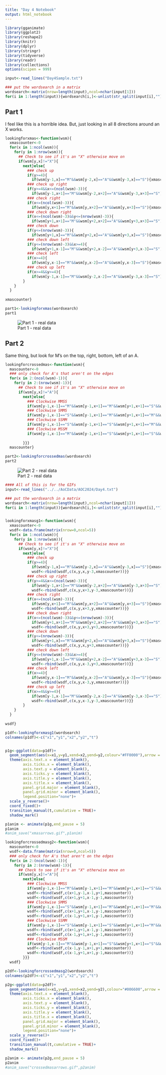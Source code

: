 ```yaml
---
title: "Day 4 Notebook"
output: html_notebook
---
```


```r
library(gganimate)
library(ggplot2)
library(reshape2)
library(knitr)
library(dplyr)
library(stringr)
library(tidyverse)
library(readr)
library(collections)
options(scipen = 999)
```

```r
input<-read_lines("Day4Sample.txt")

### put the wordsearch in a matrix
wordsearch<-matrix(nrow=length(input),ncol=nchar(input[1]))
for(i in 1:length(input)){wordsearch[i,]<-unlist(str_split(input[i],""))}

```

## Part 1
I feel like this is a horrible idea.  But, just looking in all 8 directions around an X works.

```r
lookingforxmas<-function(wsm){
  xmascounter<-0
  for(x in 1:ncol(wsm)){
    for(y in 1:nrow(wsm)){
      ## Check to see if it's an "X" otherwise move on
      if(wsm[y,x]!="X"){
        next}else{
          ### check up
          if(y>=4){
            if(wsm[y-1,x]=="M"&&wsm[y-2,x]=="A"&&wsm[y-3,x]=="S"){xmascounter<-xmascounter+1}}
          ### check up right
          if(y>=4&&x<=(ncol(wsm)-3)){
            if(wsm[y-1,x+1]=="M"&&wsm[y-2,x+2]=="A"&&wsm[y-3,x+3]=="S"){xmascounter<-xmascounter+1}}
          ### check right
          if(x<=(ncol(wsm)-3)){
            if(wsm[y,x+1]=="M"&&wsm[y,x+2]=="A"&&wsm[y,x+3]=="S"){xmascounter<-xmascounter+1}}
          ### check down right
          if(x<=(ncol(wsm)-3)&&y<=(nrow(wsm)-3)){
            if(wsm[y+1,x+1]=="M"&&wsm[y+2,x+2]=="A"&&wsm[y+3,x+3]=="S"){xmascounter<-xmascounter+1}}
          ### check down
          if(y<=(nrow(wsm)-3)){
            if(wsm[y+1,x]=="M"&&wsm[y+2,x]=="A"&&wsm[y+3,x]=="S"){xmascounter<-xmascounter+1}}
          ### check down left
          if(y<=(nrow(wsm)-3)&&x>=4){
            if(wsm[y+1,x-1]=="M"&&wsm[y+2,x-2]=="A"&&wsm[y+3,x-3]=="S"){xmascounter<-xmascounter+1}}
          ### check left
          if(x>=4){
            if(wsm[y,x-1]=="M"&&wsm[y,x-2]=="A"&&wsm[y,x-3]=="S"){xmascounter<-xmascounter+1}}
          ### check up left
          if(x>=4&&y>=4){
            if(wsm[y-1,x-1]=="M"&&wsm[y-2,x-2]=="A"&&wsm[y-3,x-3]=="S"){xmascounter<-xmascounter+1}}
        }
    }
  }
  
xmascounter}
```

```r
part1<-lookingforxmas(wordsearch)
part1
```
![Part 1 - real data](xmasarrows.gif)

## Part 2
Same thing, but look for M's on the top, right, bottom, left of an A.

```r
lookingforcrossedmas<-function(wsm){
  mascounter<-0
  ### only check for A's that aren't on the edges
  for(x in 2:(ncol(wsm)-1)){
    for(y in 2:(nrow(wsm)-1)){
      ## Check to see if it's an "X" otherwise move on
      if(wsm[y,x]!="A"){
        next}else{
          ### Clockwise MMSS
          if(wsm[y-1,x-1]=="M"&&wsm[y-1,x+1]=="M"&&wsm[y+1,x+1]=="S"&&wsm[y+1,x-1]=="S"){mascounter<-mascounter+1}
          ### Clockwise SMMS
          if(wsm[y-1,x-1]=="S"&&wsm[y-1,x+1]=="M"&&wsm[y+1,x+1]=="M"&&wsm[y+1,x-1]=="S"){mascounter<-mascounter+1}
          ### Clockwise SSMM
          if(wsm[y-1,x-1]=="S"&&wsm[y-1,x+1]=="S"&&wsm[y+1,x+1]=="M"&&wsm[y+1,x-1]=="M"){mascounter<-mascounter+1}
          ### Clockwise MSSM
          if(wsm[y-1,x-1]=="M"&&wsm[y-1,x+1]=="S"&&wsm[y+1,x+1]=="S"&&wsm[y+1,x-1]=="M"){mascounter<-mascounter+1}
          
        }}}
  mascounter}

```

```r
part2<-lookingforcrossedmas(wordsearch)
part2
```
![Part 2 - real data](crossedmasarrows.gif)



```r
#### All of this is for the GIFs
input<-read_lines("../../AoCData/AOC2024/Day4.txt")

### put the wordsearch in a matrix
wordsearch<-matrix(nrow=length(input),ncol=nchar(input[1]))
for(i in 1:length(input)){wordsearch[i,]<-unlist(str_split(input[i],""))}


lookingforxmasg1<-function(wsm){
  xmascounter<-0
  wsdf<-data.frame(matrix(nrow=0,ncol=5))
  for(x in 1:ncol(wsm)){
    for(y in 1:nrow(wsm)){
      ## Check to see if it's an "X" otherwise move on
      if(wsm[y,x]!="X"){
        next}else{
          ### check up
          if(y>=4){
            if(wsm[y-1,x]=="M"&&wsm[y-2,x]=="A"&&wsm[y-3,x]=="S"){xmascounter<-xmascounter+1
            wsdf<-rbind(wsdf,c(x,y,x,y-3,xmascounter))}}
          ### check up right
          if(y>=4&&x<=(ncol(wsm)-3)){
            if(wsm[y-1,x+1]=="M"&&wsm[y-2,x+2]=="A"&&wsm[y-3,x+3]=="S"){xmascounter<-xmascounter+1
            wsdf<-rbind(wsdf,c(x,y,x+3,y-3,xmascounter))}}
          ### check right
          if(x<=(ncol(wsm)-3)){
            if(wsm[y,x+1]=="M"&&wsm[y,x+2]=="A"&&wsm[y,x+3]=="S"){xmascounter<-xmascounter+1
            wsdf<-rbind(wsdf,c(x,y,x+3,y,xmascounter))}}
          ### check down right
          if(x<=(ncol(wsm)-3)&&y<=(nrow(wsm)-3)){
            if(wsm[y+1,x+1]=="M"&&wsm[y+2,x+2]=="A"&&wsm[y+3,x+3]=="S"){xmascounter<-xmascounter+1
            wsdf<-rbind(wsdf,c(x,y,x+3,y+3,xmascounter))}}
          ### check down
          if(y<=(nrow(wsm)-3)){
            if(wsm[y+1,x]=="M"&&wsm[y+2,x]=="A"&&wsm[y+3,x]=="S"){xmascounter<-xmascounter+1
            wsdf<-rbind(wsdf,c(x,y,x,y+3,xmascounter))}}
          ### check down left
          if(y<=(nrow(wsm)-3)&&x>=4){
            if(wsm[y+1,x-1]=="M"&&wsm[y+2,x-2]=="A"&&wsm[y+3,x-3]=="S"){xmascounter<-xmascounter+1
            wsdf<-rbind(wsdf,c(x,y,x-3,y+3,xmascounter))}}
          ### check left
          if(x>=4){
            if(wsm[y,x-1]=="M"&&wsm[y,x-2]=="A"&&wsm[y,x-3]=="S"){xmascounter<-xmascounter+1
            wsdf<-rbind(wsdf,c(x,y,x-3,y,xmascounter))}}
          ### check up left
          if(x>=4&&y>=4){
            if(wsm[y-1,x-1]=="M"&&wsm[y-2,x-2]=="A"&&wsm[y-3,x-3]=="S"){xmascounter<-xmascounter+1
            wsdf<-rbind(wsdf,c(x,y,x-3,y-3,xmascounter))}}
        }
    }
  }
  
wsdf}

p1df<-lookingforxmasg1(wordsearch)
colnames(p1df)<-c("x1","y1","x2","y2","t")


p1g<-ggplot(data=p1df)+
  geom_segment(aes(x=x1,y=y1,xend=x2,yend=y2,colour="#FF0000"),arrow = arrow(length = unit(0.05, "inches")))+
  theme(axis.text.x = element_blank(),
        axis.ticks.x = element_blank(),
        axis.text.y = element_blank(),
        axis.ticks.y = element_blank(),
        axis.title.y = element_blank(),
        axis.title.x = element_blank(),
        panel.grid.major = element_blank(),
        panel.grid.minor = element_blank(),
        legend.position="none")+
  scale_y_reverse()+
  coord_fixed()+
  transition_manual(t,cumulative = TRUE)+
  shadow_mark()

p1anim <- animate(p1g,end_pause = 5)
p1anim
#anim_save("xmasarrows.gif",p1anim)
```



```r
lookingforcrossedmasg2<-function(wsm){
  mascounter<-0
  wsdf<-data.frame(matrix(nrow=0,ncol=5))
  ### only check for A's that aren't on the edges
  for(x in 2:(ncol(wsm)-1)){
    for(y in 2:(nrow(wsm)-1)){
      ## Check to see if it's an "X" otherwise move on
      if(wsm[y,x]!="A"){
        next}else{
          ### Clockwise MMSS
          if(wsm[y-1,x-1]=="M"&&wsm[y-1,x+1]=="M"&&wsm[y+1,x+1]=="S"&&wsm[y+1,x-1]=="S"){mascounter<-mascounter+1
          wsdf<-rbind(wsdf,c(x+1,y-1,x-1,y+1,mascounter))
          wsdf<-rbind(wsdf,c(x+1,y+1,x-1,y-1,mascounter))}
          ### Clockwise SMMS
          if(wsm[y-1,x-1]=="S"&&wsm[y-1,x+1]=="M"&&wsm[y+1,x+1]=="M"&&wsm[y+1,x-1]=="S"){mascounter<-mascounter+1
          wsdf<-rbind(wsdf,c(x+1,y+1,x-1,y-1,mascounter))
          wsdf<-rbind(wsdf,c(x-1,y+1,x+1,y-1,mascounter))}
          ### Clockwise SSMM
          if(wsm[y-1,x-1]=="S"&&wsm[y-1,x+1]=="S"&&wsm[y+1,x+1]=="M"&&wsm[y+1,x-1]=="M"){mascounter<-mascounter+1
          wsdf<-rbind(wsdf,c(x+1,y+1,x-1,y-1,mascounter))
          wsdf<-rbind(wsdf,c(x-1,y+1,x+1,y-1,mascounter))}
          ### Clockwise MSSM
          if(wsm[y-1,x-1]=="M"&&wsm[y-1,x+1]=="S"&&wsm[y+1,x+1]=="S"&&wsm[y+1,x-1]=="M"){mascounter<-mascounter+1
          wsdf<-rbind(wsdf,c(x-1,y-1,x+1,y+1,mascounter))
          wsdf<-rbind(wsdf,c(x-1,y+1,x+1,y-1,mascounter))}
        }}}
  wsdf}

p2df<-lookingforcrossedmasg2(wordsearch)
colnames(p2df)<-c("x1","y1","x2","y2","t")

p2g<-ggplot(data=p2df)+
  geom_segment(aes(x=x1,y=y1,xend=x2,yend=y2),colour="#006600",arrow = arrow(length = unit(0.03, "inches")))+
  theme(axis.text.x = element_blank(),
        axis.ticks.x = element_blank(),
        axis.text.y = element_blank(),
        axis.ticks.y = element_blank(),
        axis.title.y = element_blank(),
        axis.title.x = element_blank(),
        panel.grid.major = element_blank(),
        panel.grid.minor = element_blank(),
        legend.position="none")+
  scale_y_reverse()+
  coord_fixed()+
  transition_manual(t,cumulative = TRUE)+
  shadow_mark()

p2anim <- animate(p2g,end_pause = 5)
p2anim
#anim_save("crossedmasarrows.gif",p2anim)
```

